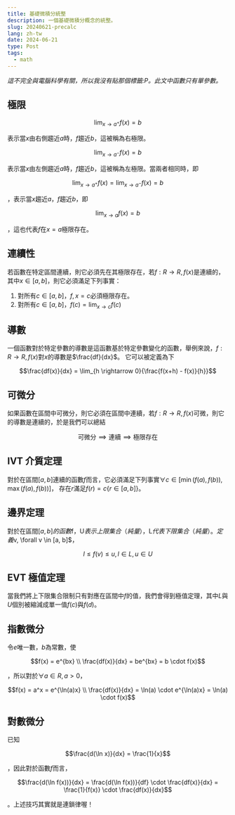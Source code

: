 ```yaml
---
title: 基礎微積分統整
description: 一個基礎微積分概念的統整。
slug: 20240621-precalc
lang: zh-tw
date: 2024-06-21
type: Post
tags:
  - math
---
```


_這不完全與電腦科學有關，所以我沒有貼那個標籤:P。此文中函數只有單參數。_

## 極限

```math
\lim_{x \rightarrow a^{+}}{f(x)} = b
```

表示當$x$由右側趨近$a$時，$f$趨近$b$，這被稱為右極限。

```math
\lim_{x \rightarrow a^{-}}{f(x)} = b
```

表示當$x$由左側趨近$a$時，$f$趨近$b$，這被稱為左極限。當兩者相同時，即

```math
\lim_{x \rightarrow a^{+}}{f(x)} = \lim_{x \rightarrow a^{-}}{f(x)} = b
```

，表示當$x$趨近$a$，$f$趨近$b$，即

```math
\lim_{x \rightarrow a}{f(x)} = b
```

，這也代表$f$在$x=a$極限存在。

## 連續性

若函數在特定區間連續，則它必須先在其極限存在，若$f: R \rightarrow R, f(x)$是連續的，
其中$x \in [a,b]$，則它必須滿足下列事實：

1. 對所有$c \in [a,b]$，$f, x=c$必須極限存在。
2. 對所有$c \in [a,b]$，$f(c) = \lim_{x \rightarrow c}{f(c)}$

## 導數

一個函數對於特定參數的導數是這函數基於特定參數變化的函數，舉例來說，$f: R \rightarrow R, f(x)$對$x$的導數是$\frac{df}{dx}$。
它可以被定義為下

```math
\frac{df(x)}{dx} = \lim_{h \rightarrow 0}{\frac{f(x+h) - f(x)}{h}}
```

## 可微分

如果函數在區間中可微分，則它必須在區間中連續，若$f: R \rightarrow R, f(x)$可微，則它的導數是連續的，於是我們可以總結

```math
\text{可微分} \implies \text{連續} \implies \text{極限存在}
```

## IVT 介質定理

對於在區間$[a,b]$連續的函數$f$而言，它必須滿足下列事實$\forall c \in [\min(f(a), f(b)), \max(f(a), f(b)) ]$，
存在$r$滿足$f(r) = c \{r \in [a,b]\}$。

## 邊界定理

對於在區間$[a,b]的函數$f$，$U$表示上限集合（純量），$L$代表下限集合（純量）。
定義$v, \forall v \in [a, b]$，

```math
l \leq f(v) \leq u, l \in L, u \in U
```

## EVT 極值定理

當我們將上下限集合限制只有對應在區間中$f$的值，我們會得到極值定理，其中$L$與$U$個別被縮減成單一值$f(c)$與$f(d)$。

## 指數微分

令$e$唯一數，$b$為常數，使

```math
f(x) = e^{bx} \\
\frac{df(x)}{dx} = be^{bx} = b \cdot f(x)
```

，所以對於$\forall a \in R, a > 0$，

```math
f(x) = a^x = e^{\ln(a)x} \\
\frac{df(x)}{dx} = \ln(a) \cdot e^{\ln(a)x} = \ln(a) \cdot f(x)
```

## 對數微分

已知

```math
\frac{d(\ln x)}{dx} = \frac{1}{x}
```

，因此對於函數$f$而言，

```math
\frac{d(\ln f(x))}{dx} = \frac{d(\ln f(x))}{df} \cdot \frac{df(x)}{dx} = \frac{1}{f(x)} \cdot \frac{df(x)}{dx}
```

。上述技巧其實就是連鎖律喔！
